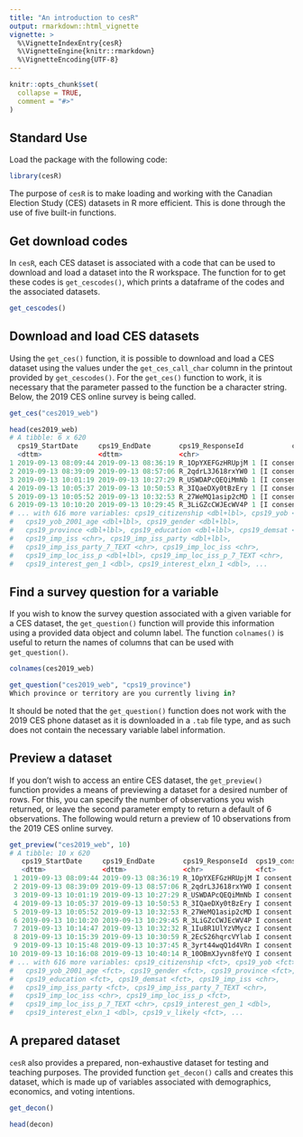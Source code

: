 ```yaml
---
title: "An introduction to cesR"
output: rmarkdown::html_vignette
vignette: >
  %\VignetteIndexEntry{cesR}
  %\VignetteEngine{knitr::rmarkdown}
  %\VignetteEncoding{UTF-8}
---
```


```r
knitr::opts_chunk$set(
  collapse = TRUE,
  comment = "#>"
)
```


## Standard Use

Load the package with the following code:

```r
library(cesR)
```


The purpose of `cesR` is to make loading and working with the Canadian Election Study (CES) datasets in R more efficient. This is done through the use of five built-in functions.


## Get download codes

In `cesR`, each CES dataset is associated with a code that can be used to download and load a dataset into the R workspace. The function for to get these codes is `get_cescodes()`, which prints a dataframe of the codes and the associated datasets.

```r
get_cescodes()
```


## Download and load CES datasets

Using the `get_ces()` function, it is possible to download and load a CES dataset using the values under the `get_ces_call_char` column in the printout provided by `get_cescodes()`. For the `get_ces()` function to work, it is necessary that the parameter passed to the function be a character string. Below, the 2019 CES online survey is being called.

```r
get_ces("ces2019_web")

head(ces2019_web)
# A tibble: 6 x 620
  cps19_StartDate     cps19_EndDate       cps19_ResponseId            cps19_consent
  <dttm>              <dttm>              <chr>                           <dbl+lbl>
1 2019-09-13 08:09:44 2019-09-13 08:36:19 R_1OpYXEFGzHRUpjM 1 [I consent to partic~
2 2019-09-13 08:39:09 2019-09-13 08:57:06 R_2qdrL3J618rxYW0 1 [I consent to partic~
3 2019-09-13 10:01:19 2019-09-13 10:27:29 R_USWDAPcQEQiMmNb 1 [I consent to partic~
4 2019-09-13 10:05:37 2019-09-13 10:50:53 R_3IQaeDXy0tBzEry 1 [I consent to partic~
5 2019-09-13 10:05:52 2019-09-13 10:32:53 R_27WeMQ1asip2cMD 1 [I consent to partic~
6 2019-09-13 10:10:20 2019-09-13 10:29:45 R_3LiGZcCWJEcWV4P 1 [I consent to partic~
# ... with 616 more variables: cps19_citizenship <dbl+lbl>, cps19_yob <dbl+lbl>,
#   cps19_yob_2001_age <dbl+lbl>, cps19_gender <dbl+lbl>,
#   cps19_province <dbl+lbl>, cps19_education <dbl+lbl>, cps19_demsat <dbl+lbl>,
#   cps19_imp_iss <chr>, cps19_imp_iss_party <dbl+lbl>,
#   cps19_imp_iss_party_7_TEXT <chr>, cps19_imp_loc_iss <chr>,
#   cps19_imp_loc_iss_p <dbl+lbl>, cps19_imp_loc_iss_p_7_TEXT <chr>,
#   cps19_interest_gen_1 <dbl>, cps19_interest_elxn_1 <dbl>, ...
```


## Find a survey question for a variable

If you wish to know the survey question associated with a given variable for a CES dataset, the `get_question()` function will provide this information using a provided data object and column label. The function `colnames()` is useful to return the names of columns that can be used with `get_question()`.

```r
colnames(ces2019_web)

get_question("ces2019_web", "cps19_province")
Which province or territory are you currently living in?
```

It should be noted that the `get_question()` function does not work with the 2019 CES phone dataset as it is downloaded in a `.tab` file type, and as such does not contain the necessary variable label information.


## Preview a dataset

If you don't wish to access an entire CES dataset, the `get_preview()` function provides a means of previewing a dataset for a desired number of rows. For this, you can specify the number of observations you wish returned, or leave the second parameter empty to return a default of 6 observations. The following would return a preview of 10 observations from the 2019 CES online survey.

```r
get_preview("ces2019_web", 10)
# A tibble: 10 x 620
   cps19_StartDate     cps19_EndDate       cps19_ResponseId  cps19_consent         
   <dttm>              <dttm>              <chr>             <fct>                 
 1 2019-09-13 08:09:44 2019-09-13 08:36:19 R_1OpYXEFGzHRUpjM I consent to particip~
 2 2019-09-13 08:39:09 2019-09-13 08:57:06 R_2qdrL3J618rxYW0 I consent to particip~
 3 2019-09-13 10:01:19 2019-09-13 10:27:29 R_USWDAPcQEQiMmNb I consent to particip~
 4 2019-09-13 10:05:37 2019-09-13 10:50:53 R_3IQaeDXy0tBzEry I consent to particip~
 5 2019-09-13 10:05:52 2019-09-13 10:32:53 R_27WeMQ1asip2cMD I consent to particip~
 6 2019-09-13 10:10:20 2019-09-13 10:29:45 R_3LiGZcCWJEcWV4P I consent to particip~
 7 2019-09-13 10:14:47 2019-09-13 10:32:32 R_1Iu8R1UlYzVMycz I consent to particip~
 8 2019-09-13 10:15:39 2019-09-13 10:30:59 R_2EcS26hqrcVYlab I consent to particip~
 9 2019-09-13 10:15:48 2019-09-13 10:37:45 R_3yrt44wqQ1d4VRn I consent to particip~
10 2019-09-13 10:16:08 2019-09-13 10:40:14 R_10OBmXJyvn8feYQ I consent to particip~
# ... with 616 more variables: cps19_citizenship <fct>, cps19_yob <fct>,
#   cps19_yob_2001_age <fct>, cps19_gender <fct>, cps19_province <fct>,
#   cps19_education <fct>, cps19_demsat <fct>, cps19_imp_iss <chr>,
#   cps19_imp_iss_party <fct>, cps19_imp_iss_party_7_TEXT <chr>,
#   cps19_imp_loc_iss <chr>, cps19_imp_loc_iss_p <fct>,
#   cps19_imp_loc_iss_p_7_TEXT <chr>, cps19_interest_gen_1 <dbl>,
#   cps19_interest_elxn_1 <dbl>, cps19_v_likely <fct>, ...
```


## A prepared dataset

`cesR` also provides a prepared, non-exhaustive dataset for testing and teaching purposes. The provided function `get_decon()` calls and creates this dataset, which is made up of variables associated with demographics, economics, and voting intentions.

```r
get_decon()

head(decon)
```

